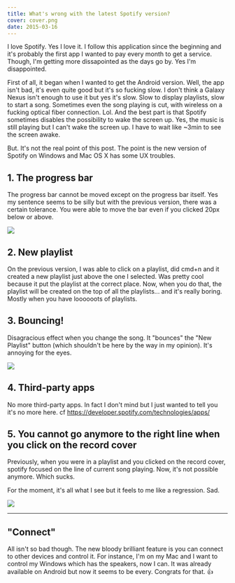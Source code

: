 ```yaml
---
title: What's wrong with the latest Spotify version?
cover: cover.png
date: 2015-03-16
---
```


I love Spotify. Yes I love it. I follow this application since the beginning and it's probably the first app I wanted to pay every month to get a service. Though, I'm getting more dissapointed as the days go by. Yes I'm disappointed.

First of all, it began when I wanted to get the Android version. Well, the app isn't bad, it's even quite good but it's so fucking slow. I don't think a Galaxy Nexus isn't enough to use it but yes it's slow. Slow to display playlists, slow to start a song. Sometimes even the song playing is cut, with wireless on a fucking optical fiber connection. Lol. And the best part is that Spotify sometimes disables the possibility to wake the screen up. Yes, the music is still playing but I can't wake the screen up. I have to wait like ~3min to see the screen awake.

But. It's not the real point of this post. The point is the new version of Spotify on Windows and Mac OS X has some UX troubles.

## 1. The progress bar

The progress bar cannot be moved except on the progress bar itself. Yes my sentence seems to be silly but with the previous version, there was a certain tolerance. You were able to move the bar even if you clicked 20px below or above.

![](click-no-more.png)

## 2. New playlist

On the previous version, I was able to click on a playlist, did cmd+n and it created a new playlist just above the one I selected. Was pretty cool because it put the playlist at the correct place.
Now, when you do that, the playlist will be created on the top of all the playlists... and it's really boring. Mostly when you have loooooots of playlists.

## 3. Bouncing!

Disagracious effect when you change the song. It "bounces" the "New Playlist" button (which shouldn't be here by the way in my opinion). It's annoying for the eyes.

<img src="disgracious.gif" style="max-width: 192px" />

## 4. Third-party apps

No more third-party apps. In fact I don't mind but I just wanted to tell you it's no more here. cf https://developer.spotify.com/technologies/apps/

## 5. You cannot go anymore to the right line when you click on the record cover

Previously, when you were in a playlist and you clicked on the record cover, spotify focused on the line of current song playing. Now, it's not possible anymore. Which sucks.

For the moment, it's all what I see but it feels to me like a regression. Sad.

<img src="sad.gif" style="max-width: 300px" />

---

## "Connect"

All isn't so bad though. The new bloody brilliant feature is you can connect to other devices and control it. For instance, I'm on my Mac and I want to control my Windows which has the speakers, now I can. It was already available on Android but now it seems to be every. Congrats for that. 👍
